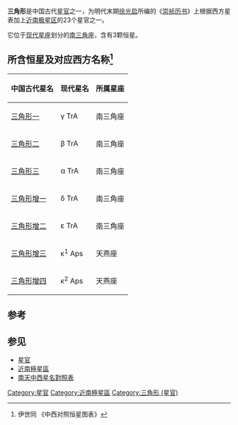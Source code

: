 '''三角形'''是中国古代[[星官|星官]]之一，为明代末期[[徐光启|徐光启]]所编的《[[崇祯历书|崇祯历书]]》上根据西方星表加上[[近南极星区|近南极星区]]的23个星官之一。

它位于[[星座列表|现代星座]]划分的[[南三角座|南三角座]]，含有3颗恒星。

==所含恒星及对应西方名称<ref>伊世同 《中西对照恒星图表》</ref>==

{| class="wikitable" align="center" style="text-align:center; width:60%"
|-
! 中国古代星名 !! 现代星名 !! 所属星座
|-
| [[三角形一|三角形一]] || γ TrA || 南三角座
|-
| [[三角形二|三角形二]] || β TrA || 南三角座
|-
| [[三角形三|三角形三]] || α TrA || 南三角座
|-
| [[三角形增一|三角形增一]] || δ TrA || 南三角座
|-
| [[三角形增二|三角形增二]] || ε TrA || 南三角座
|-
| [[三角形增三|三角形增三]] || κ<sup>1</sup> Aps || 天燕座
|-
| [[三角形增四|三角形增四]] || κ<sup>2</sup> Aps || 天燕座
|}

==参考==
{{reflist}}

==参见==
*[[星官|星官]]
*[[近南極星區|近南極星區]]
*[[南天中西星名對照表|南天中西星名對照表]]

{{中国古代星官-南天}}
{{天文学小作品}}
[[Category:星官|Category:星官]]
[[Category:近南極星區|Category:近南極星區]]
[[Category:三角形_(星官)|Category:三角形 (星官)]]
